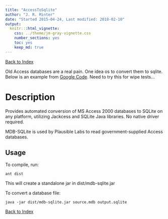 ```yaml
---
title: "AccessToSqlite"
author: "J. R. Minter"
date: "Started 2015-04-24, Last modified: 2018-02-10"
output:
  knitr:::html_vignette:
    css: ../theme/jm-gray-vignette.css
    number_sections: yes
    toc: yes
    keep_md: true
---
```


[Back to Index](../README.html)

Old Access databases are a real pain. One idea os to convert them to sqlite. Below is an example from [Google Code](https://code.google.com/p/mdb-sqlite/). Need to try this for wipe tests...

# Description

Provides automated conversion of MS Access 2000 databases to SQLite on any platform, utilizing Jackcess and SQLite Java libraries. No native driver required.

MDB-SQLite is used by Plausible Labs to read government-supplied Access databases.

## Usage

To compile, run:

```
ant dist
```

This will create a standalone jar in dist/mdb-sqlite.jar

To convert a database file:

```
java -jar dist/mdb-sqlite.jar source.mdb output.sqlite
```


[Back to Index](../README.html)